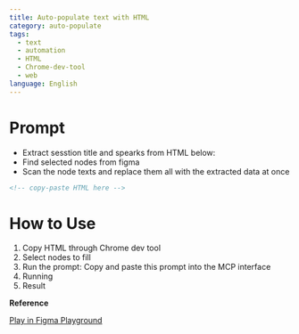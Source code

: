 ```yaml
---
title: Auto-populate text with HTML
category: auto-populate
tags:
  - text
  - automation
  - HTML
  - Chrome-dev-tool
  - web
language: English
---
```


# Prompt

- Extract sesstion title and spearks from HTML below:
- Find selected nodes from figma
- Scan the node texts and replace them all with the extracted data at once

```html
<!-- copy-paste HTML here -->
```

# How to Use

1. Copy HTML through Chrome dev tool
2. Select nodes to fill
3. Run the prompt: Copy and paste this prompt into the MCP interface
4. Running
5. Result

**Reference**

<a
  href="https://www.figma.com/community/file/1513760524697897204"
  class="figma-button">
  Play in Figma Playground
</a>
